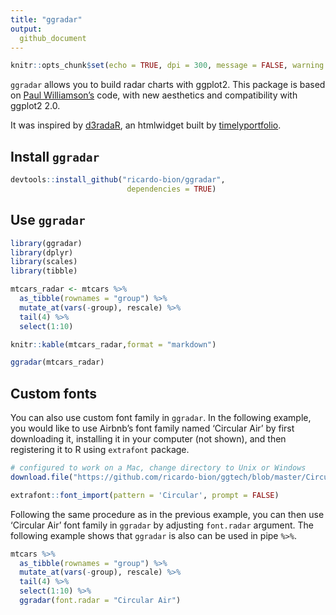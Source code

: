 ```yaml
---
title: "ggradar"
output:
  github_document
---
```


```r
knitr::opts_chunk$set(echo = TRUE, dpi = 300, message = FALSE, warning = FALSE, error = FALSE)
```

`ggradar` allows you to build radar charts with ggplot2. This package is based on [Paul Williamson's](http://rstudio-pubs-static.s3.amazonaws.com/5795_e6e6411731bb4f1b9cc7eb49499c2082.html) code, with new aesthetics and compatibility with ggplot2 2.0.

It was inspired by [d3radaR](http://www.buildingwidgets.com/blog/2015/12/9/week-49-d3radarr), an htmlwidget built by [timelyportfolio](https://github.com/timelyportfolio).

## Install `ggradar`

```r
devtools::install_github("ricardo-bion/ggradar", 
                          dependencies = TRUE)
```

## Use `ggradar`

```r
library(ggradar)
library(dplyr)
library(scales)
library(tibble)

mtcars_radar <- mtcars %>% 
  as_tibble(rownames = "group") %>% 
  mutate_at(vars(-group), rescale) %>% 
  tail(4) %>% 
  select(1:10)
```

```r
knitr::kable(mtcars_radar,format = "markdown") 
```

```r
ggradar(mtcars_radar)
```

## Custom fonts

You can also use custom font family in `ggradar`. In the following example, you would like to use Airbnb's font family named 'Circular Air' by first downloading it, installing it in your computer (not shown), and then registering it to R using `extrafont` package.

```r
# configured to work on a Mac, change directory to Unix or Windows
download.file("https://github.com/ricardo-bion/ggtech/blob/master/Circular%20Air-Light%203.46.45%20PM.ttf", "~/Circular Air-Light 3.46.45 PM.ttf", method = "curl")

extrafont::font_import(pattern = 'Circular', prompt = FALSE)
```

Following the same procedure as in the previous example, you can then use 'Circular Air' font family in `ggradar` by adjusting `font.radar` argument. The following example shows that `ggradar` is also can be used in pipe `%>%`.

```r
mtcars %>% 
  as_tibble(rownames = "group") %>% 
  mutate_at(vars(-group), rescale) %>% 
  tail(4) %>% 
  select(1:10) %>% 
  ggradar(font.radar = "Circular Air")
```

